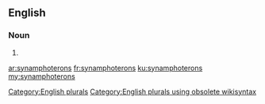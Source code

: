 ==English==

===Noun===
{{head|en}}

# {{plural of|synamphoteron}}

[[Category:English plurals]][[Category:English plurals using obsolete wikisyntax]]

[[ar:synamphoterons]]
[[fr:synamphoterons]]
[[ku:synamphoterons]]
[[my:synamphoterons]]